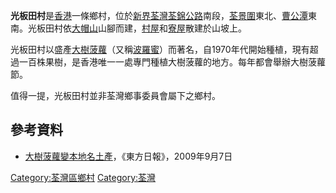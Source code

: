'''光板田村'''是[[香港|香港]]一條鄉村，位於[[新界|新界]][[荃灣|荃灣]][[荃錦公路|荃錦公路]]南段，[[荃景圍|荃景圍]]東北、[[曹公潭|曹公潭]]東南。光板田村依[[大帽山|大帽山]]山腳而建，[[村屋|村屋]]和[[寮屋|寮屋]]散建於山坡上。

光板田村以盛產[[大樹菠蘿|大樹菠蘿]]（又稱[[波羅蜜|波羅蜜]]）而著名，自1970年代開始種植，現有超過一百株果樹，是香港唯一一處專門種植大樹菠蘿的地方。每年都會舉辦大樹菠蘿節。

值得一提，光板田村並非荃灣鄉事委員會屬下之鄉村。

==參考資料==
*[http://orientaldaily.on.cc/cnt/news/20090907/00176_043.html 大樹菠蘿變本地名土產]{{Wayback|url=http://orientaldaily.on.cc/cnt/news/20090907/00176_043.html |date=20120927235541 }}，《東方日報》，2009年9月7日

{{HK-geo-stub}}

[[Category:荃灣區鄉村|Category:荃灣區鄉村]]
[[Category:荃灣|Category:荃灣]]